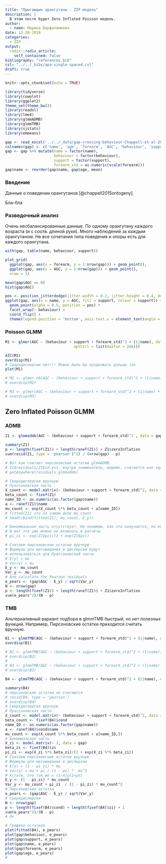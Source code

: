 ```yaml
---
title: "Прыгающие орангутаны - ZIP модель"
description: |
  В этом посте будет Zero Inflated Poisson модель.
author:
  - name: Марина Варфоломеева
date: 12-28-2018
categories:
  - ZIP
output:
  radix::radix_article:
    self_contained: false
bibliography: "references.bib"
csl: "../../_bibs/apa-single-spaced.csl"
draft: true
---
```


```r
knitr::opts_chunk$set(echo = TRUE)
```

```r
library(tidyverse)
library(cowplot)
library(ggplot2)
theme_set(theme_bw())
library(readxl)
library(lme4)
library(glmmADMB)
library(glmmTMB)
library(sjstats)
library(emmeans)
```

```r
gap <- read_excel('../../_data/gap-crossing-behaviour-Chappell-et-al-2015.xlsx', sheet = 1)
colnames(gap) <- c('name', 'age', 'forearm', 'AGC', 'behaviour', 'support')
gap <- gap %>% mutate(name = factor(name), 
                      behaviour = factor(behaviour), 
                      support = factor(support), 
                      forearm_std = as.numeric(scale(forearm)))
gap$name <- reorder(gap$name, gap$age, mean)
```

### Введение

Данные о поведении орангутанов [@chappell2015ontogeny].

Бла-бла

### Разведочный анализ

Очень несбалансированные данные.
По одному орангутану каждого возраста (и с соотв. длиной руки).
Много наблюдений за каждым орангутаном.
Не все сочетания типа поведения и опоры есть для каждого орангутана. 

```r
with(gap, table(name, behaviour, support))
```

```r
plot_grid(
  ggplot(gap, aes(x = forearm, y = 1:nrow(gap))) + geom_point(),
  ggplot(gap, aes(x = AGC, y = 1:nrow(gap))) + geom_point(),
  nrow = 1)
```

```r
mean(gap$AGC == 0)
hist(gap$AGC)
```

```r
pos <- position_jitterdodge(jitter.width = 0.2, jitter.height = 0.4, dodge.width = 0.5)
ggplot(gap, aes(x = name, y = AGC, fill = support, colour = support)) + 
  geom_point(alpha = 0.5, position = pos) + 
  facet_wrap(~ behaviour) + 
  coord_flip() + 
  theme(legend.position = 'bottom', axis.text.x = element_text(angle = 90, hjust = 1))
```

### Poisson GLMM

```r
M1 <- glmer(AGC ~ (behaviour + support + forearm_std)^2 + (1|name), data = gap, family = 'poisson', control = glmerControl(optimizer = 'bobyqa',
                               optCtrl = list(maxfun = 2e6)))
```

```r
AIC(M1)
overdisp(M1)
# Сверхдисперсии нет!!! Можно было бы продолжать дальше так
plot(M1)

# M2 <- glmer.nb(AGC ~ (behaviour + support + forearm_std)^2 + (1|name), data = gap)
# overdisp(M2)

# M3 <- glmer(AGC ~ (behaviour + support + forearm_std)^2 + (1|name) + (1|OLRI), data = gap, family = 'poisson')
# overdisp(M3)
```


## Zero Inflated Poisson GLMM

### ADMB

```r
Z1 <- glmmadmb(AGC ~ (behaviour + support + forearm_std)^2 , data = gap, family = 'poisson', zeroInflation = TRUE, random = ~ (1|name))
```

```r
summary(Z1)
p <- length(fixef(Z1)) + length(ranef(Z1)) + Z1$zeroInflation
sum(resid(Z1, type = 'pearson')^2) / (nrow(gap) - p)

# Вот как считает пирсоновские остатки glmmADMB
# Z1$residuals/Z1$sd.est, внутри знаменатель, видимо, считается как sqrt(mu):
# getAnywhere(residuals.glmmadmb)

# Сверхдисперсия вручную
# Пуассоновская часть
X_count <- model.matrix(~ (behaviour + support + forearm_std)^2, data = gap)
beta_count <- fixef(Z1)
name_ID <- as.numeric(as.factor(gap$name))
a <- ranef(Z1)$name
mu_count <- exp(X_count %*% beta_count + a[name_ID])
# fitted(Z1) это на самом деле mu_count
# head(cbind(fitted(Z1), mu_count, E_y))

# Биномиальная часть отсутствует. Не понимаю, как это получается, но ее результаты уже включены в пуассоновскую часть
# И вот это уже можно не включать в расчеты
# pi_zi <- exp(Z1$pz)/(1 + exp(Z1$pz))

# Считаем пирсоновские остатки вручную
# Формулы для матожидания и дисперсии будут
# использоваться для Пуассоновской части
# E(y) = mu
# Var(y) = mu
E_y <- mu_count
Var_y <- mu_count
# And calculate the Pearson residuals
e_pears <- (gap$AGC - E_y) / sqrt(Var_y)
N <- nrow(gap)
p <- length(fixef(Z1)) + length(ranef(Z1)) + Z1$zeroInflation
sum(e_pears^2)/(N - p)
```

### TMB

Альтернативный вариант подбора в glmmTMB быстрый, но нет полезных функций. Например, Пирсоновские остатки приходится считать вручную.

```r
B1 <- glmmTMB(AGC ~ (behaviour + support + forearm_std)^2 + (1|name), data = gap, family = 'poisson')
overdisp(B1)

# B2 <- glmmTMB(AGC ~ (behaviour + support + forearm_std)^2 + (1|name), data = gap, family = 'NB2')
# overdisp(B2)
# 
# B3 <- glmmTMB(AGC ~ (behaviour + support + forearm_std)^2 + (1|name) + (1|OLRI), data = gap, family = 'poisson')
# overdisp(B3)
```

```r
B4 <- glmmTMB(AGC ~ (behaviour + support + forearm_std)^2 + (1|name), data = gap, family = poisson, ziformula = ~ 1)
```

```r
summary(B4)
# пирсоновские остатки не считаются
# resid(B4, type = 'pearson')
# overdisp(B4)
# Сверхдисперсия вручную
# Пуассоновская часто
X_count <- model.matrix(~ (behaviour + support + forearm_std)^2, data = gap)
beta_count <- fixef(B4)$cond
name_ID <- as.numeric(as.factor(gap$name))
a <- ranef(B4)$cond$name
mu_count <- exp(X_count %*% beta_count + a[name_ID,])
# Биномиальная часть
X_zi <- model.matrix(~ 1, data = gap)
beta_zi <- fixef(B4)$zi
pi_zi <- exp(X_zi %*% beta_zi)/(1 + exp(X_zi %*% beta_zi))
# Считаем пирсоновские остатки вручную
# Формулы для матожидания и дисперсии
# E(y) = (1 - pi_zi) * mu
# Var(y) = mu + pi / (1 - pi) *  mu^2 
# Кстати, это так же = (1−π)μ(1+μπ)
E_y <- (1 - pi_zi) * mu_count
Var_y <- mu_count + pi_zi  / (1 - pi_zi) * mu_count^2
# Пирсоновские остатки
e_pears <- (gap$AGC - E_y) / sqrt(Var_y)
# Сверхдисперсия
N <- nrow(gap)
p <- length(fixef(B4)$cond) + length(fixef(B4)$zi) + 1
sum(e_pears^2)/(N - p)
# Ок

# Графики остатков
plot(fitted(B4), e_pears)
plot(gap$behaviour, e_pears)
plot(gap$support, e_pears)
plot(gap$name, e_pears)
plot(gap$forearm, e_pears)
plot(gap$age, e_pears)
# 
```

